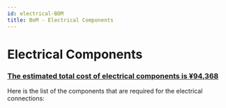 ```yaml
---
id: electrical-BOM
title: BoM - Electrical Components
---
```




# Electrical Components

<h3><u>The estimated total cost of electrical components is ¥94,368</u></h3>

Here is the list of the components that are required for the electrical connections:

<ElectricalTable />

